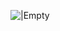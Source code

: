 [[Image:Mancala hole (1).png|{{{size|32px}}}|Empty]]<noinclude>

[[Category:播棋模板|{{PAGENAME}}]]
</noinclude>